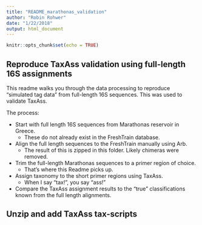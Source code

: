 ```yaml
---
title: "README_marathonas_validation"
author: "Robin Rohwer"
date: "1/22/2018"
output: html_document
---
```


```r
knitr::opts_chunk$set(echo = TRUE)
```

## Reproduce TaxAss validation using full-length 16S assignments

This readme walks you through the data processing to reproduce "simulated 
tag data" from full-length 16S sequences. This was used to validate TaxAss.

The process:  

* Start with full length 16S sequences from Marathonas reservoir in Greece.   
    * These do not already exist in the FreshTrain database.  
* Align the full length sequences to the FreshTrain manually using Arb.   
    * The result of this is zipped in this folder. Likely chimeras were removed.  
* Trim the full-length Marathonas sequences to a primer region of choice.   
    * That's where this Readme picks up.  
* Assign taxonomy to the short primer regions using TaxAss.  
    * When I say "tax!", you say "ass!"  
* Compare the TaxAss assignment results to the "true" classifications known 
from the full length alignments.

## Unzip and add TaxAss tax-scripts